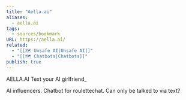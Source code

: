 ```yaml
---
title: "Aella.ai"
aliases:
  - aella.ai
tags:
  - sources/bookmark
URL: https://aella.ai/
related:
  - "[[🗺️ Unsafe AI|Unsafe AI]]"
  - "[[🗺️ Chatbots|Chatbots]]"
publish: true
---
```




AELLA.AI
Text your AI girlfriend_

AI influencers. Chatbot for roulettechat. Can only be talked to via text?